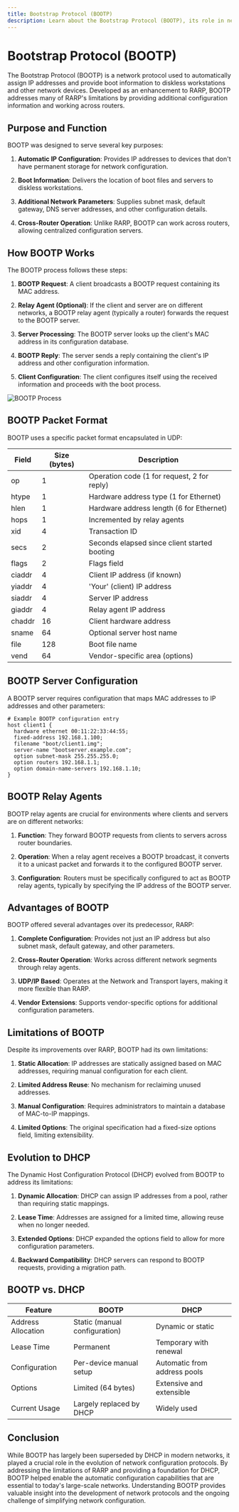 ```yaml
---
title: Bootstrap Protocol (BOOTP)
description: Learn about the Bootstrap Protocol (BOOTP), its role in network configuration, and how it provides IP addresses and boot information to network devices.
---
```


# Bootstrap Protocol (BOOTP)

The Bootstrap Protocol (BOOTP) is a network protocol used to automatically assign IP addresses and provide boot information to diskless workstations and other network devices. Developed as an enhancement to RARP, BOOTP addresses many of RARP's limitations by providing additional configuration information and working across routers.

## Purpose and Function

BOOTP was designed to serve several key purposes:

1. **Automatic IP Configuration**: Provides IP addresses to devices that don't have permanent storage for network configuration.

2. **Boot Information**: Delivers the location of boot files and servers to diskless workstations.

3. **Additional Network Parameters**: Supplies subnet mask, default gateway, DNS server addresses, and other configuration details.

4. **Cross-Router Operation**: Unlike RARP, BOOTP can work across routers, allowing centralized configuration servers.

## How BOOTP Works

The BOOTP process follows these steps:

1. **BOOTP Request**: A client broadcasts a BOOTP request containing its MAC address.

2. **Relay Agent (Optional)**: If the client and server are on different networks, a BOOTP relay agent (typically a router) forwards the request to the BOOTP server.

3. **Server Processing**: The BOOTP server looks up the client's MAC address in its configuration database.

4. **BOOTP Reply**: The server sends a reply containing the client's IP address and other configuration information.

5. **Client Configuration**: The client configures itself using the received information and proceeds with the boot process.

<img className="max-w-xl w-full rounded-xl mx-auto" src="https://imgs.search.brave.com/eGImma31gALSXHJXPiyMvHM_ZXfAfirwVUlNG1TaVVY/rs:fit:860:0:0:0/g:ce/aHR0cHM6Ly9uZXR3/b3JrZW5jeWNsb3Bl/ZGlhLmNvbS93cC1j/b250ZW50L3VwbG9h/ZHMvMjAxOS8wOC9i/b290cC1wcm90b2Nv/bC5qcGc" alt="BOOTP Process" />

## BOOTP Packet Format

BOOTP uses a specific packet format encapsulated in UDP:

| Field | Size (bytes) | Description |
|-------|--------------|-------------|
| op | 1 | Operation code (1 for request, 2 for reply) |
| htype | 1 | Hardware address type (1 for Ethernet) |
| hlen | 1 | Hardware address length (6 for Ethernet) |
| hops | 1 | Incremented by relay agents |
| xid | 4 | Transaction ID |
| secs | 2 | Seconds elapsed since client started booting |
| flags | 2 | Flags field |
| ciaddr | 4 | Client IP address (if known) |
| yiaddr | 4 | 'Your' (client) IP address |
| siaddr | 4 | Server IP address |
| giaddr | 4 | Relay agent IP address |
| chaddr | 16 | Client hardware address |
| sname | 64 | Optional server host name |
| file | 128 | Boot file name |
| vend | 64 | Vendor-specific area (options) |

## BOOTP Server Configuration

A BOOTP server requires configuration that maps MAC addresses to IP addresses and other parameters:

```
# Example BOOTP configuration entry
host client1 {
  hardware ethernet 00:11:22:33:44:55;
  fixed-address 192.168.1.100;
  filename "boot/client1.img";
  server-name "bootserver.example.com";
  option subnet-mask 255.255.255.0;
  option routers 192.168.1.1;
  option domain-name-servers 192.168.1.10;
}
```

## BOOTP Relay Agents

BOOTP relay agents are crucial for environments where clients and servers are on different networks:

1. **Function**: They forward BOOTP requests from clients to servers across router boundaries.

2. **Operation**: When a relay agent receives a BOOTP broadcast, it converts it to a unicast packet and forwards it to the configured BOOTP server.

3. **Configuration**: Routers must be specifically configured to act as BOOTP relay agents, typically by specifying the IP address of the BOOTP server.

## Advantages of BOOTP

BOOTP offered several advantages over its predecessor, RARP:

1. **Complete Configuration**: Provides not just an IP address but also subnet mask, default gateway, and other parameters.

2. **Cross-Router Operation**: Works across different network segments through relay agents.

3. **UDP/IP Based**: Operates at the Network and Transport layers, making it more flexible than RARP.

4. **Vendor Extensions**: Supports vendor-specific options for additional configuration parameters.

## Limitations of BOOTP

Despite its improvements over RARP, BOOTP had its own limitations:

1. **Static Allocation**: IP addresses are statically assigned based on MAC addresses, requiring manual configuration for each client.

2. **Limited Address Reuse**: No mechanism for reclaiming unused addresses.

3. **Manual Configuration**: Requires administrators to maintain a database of MAC-to-IP mappings.

4. **Limited Options**: The original specification had a fixed-size options field, limiting extensibility.

## Evolution to DHCP

The Dynamic Host Configuration Protocol (DHCP) evolved from BOOTP to address its limitations:

1. **Dynamic Allocation**: DHCP can assign IP addresses from a pool, rather than requiring static mappings.

2. **Lease Time**: Addresses are assigned for a limited time, allowing reuse when no longer needed.

3. **Extended Options**: DHCP expanded the options field to allow for more configuration parameters.

4. **Backward Compatibility**: DHCP servers can respond to BOOTP requests, providing a migration path.

## BOOTP vs. DHCP

| Feature | BOOTP | DHCP |
|---------|-------|------|
| Address Allocation | Static (manual configuration) | Dynamic or static |
| Lease Time | Permanent | Temporary with renewal |
| Configuration | Per-device manual setup | Automatic from address pools |
| Options | Limited (64 bytes) | Extensive and extensible |
| Current Usage | Largely replaced by DHCP | Widely used |

## Conclusion

While BOOTP has largely been superseded by DHCP in modern networks, it played a crucial role in the evolution of network configuration protocols. By addressing the limitations of RARP and providing a foundation for DHCP, BOOTP helped enable the automatic configuration capabilities that are essential to today's large-scale networks. Understanding BOOTP provides valuable insight into the development of network protocols and the ongoing challenge of simplifying network configuration.
